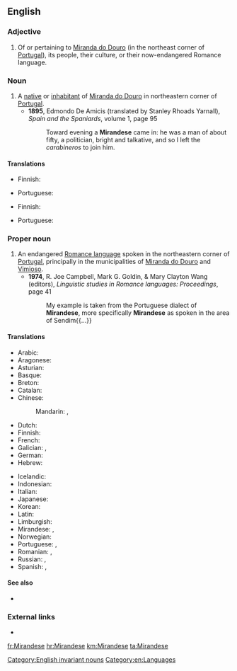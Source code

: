 ==English==
{{wikipedia|Mirandese language}}

===Adjective===
{{en-adj|-}}

# Of or pertaining to [[w:Miranda do Douro|Miranda do Douro]] (in the northeast corner of [[Portugal]]), its people, their culture, or their now-endangered Romance language.

===Noun===
{{en-noun|Mirandese}}

# A [[native]] or [[inhabitant]] of [[w:Miranda do Douro|Miranda do Douro]] in northeastern corner of [[Portugal]].
#* '''1895''', Edmondo De Amicis (translated by Stanley Rhoads Yarnall), ''Spain and the Spaniards'', volume 1, page 95
#*: Toward evening a '''Mirandese''' came in: he was a man of about fifty, a politician, bright and talkative, and so I left the ''carabineros'' to join him.

====Translations====
{{trans-top|speaker of Mirandese}}
* Finnish: {{t-|fi|mirandeesi}}
{{trans-mid}}
* Portuguese: {{t+|pt|mirandês|m}}
{{trans-bottom}}

{{trans-top|native or inhabitant of Miranda do Douro}}
* Finnish: {{t-|fi|mirandalainen}}
{{trans-mid}}
* Portuguese: {{t+|pt|mirandês|m}}
{{trans-bottom}}

===Proper noun===
{{en-proper noun}}

# An endangered [[Romance language]] spoken in the northeastern corner of [[Portugal]], principally in the municipalities of [[w:Miranda do Douro|Miranda do Douro]] and [[w:Vimioso|Vimioso]].
#* '''1974''', R. Joe Campbell, Mark G. Goldin, & Mary Clayton Wang (editors), ''Linguistic studies in Romance languages: Proceedings'', page 41
#*: My example is taken from the Portuguese dialect of '''Mirandese''', more specifically '''Mirandese''' as spoken in the area of Sendim{{...}}

====Translations====
{{trans-top|Romance language}}
* Arabic: {{t-|ar|لغة ميراندية|f|tr=lúġa mīrāndíyya}}
* Aragonese: {{t-|an|mirandés}}
* Asturian: {{t+|ast|mirandés}}
* Basque: {{t-|eu|mirandera}}
* Breton: {{t-|br|mirandeg}}
* Catalan: {{t-|ca|mirandès}}
* Chinese:
*: Mandarin: {{t|cmn|米蘭德斯語|sc=Hani}}, {{t|cmn|米兰德斯语|tr=Mǐlándésī yǔ|sc=Hani}}
* Dutch: {{t-|nl|mirandees}}
* Finnish: {{t-|fi|mirandeesi}}
* French: {{t+|fr|mirandais|m}}
* Galician: {{t+|gl|mirandés|m}}, {{t-|gl|lingua mirandesa|f}}
* German: {{t-|de|Mirandés|n}}
* Hebrew: {{t-|he|מירנדזית}}
{{trans-mid}}
* Icelandic: {{t-|is|mirandês}}
* Indonesian: {{t-|id|bahasa miranda}}
* Italian: {{t-|it|lingua mirandese}}
* Japanese: {{t-|ja|ミランダ語|tr=Miranda-go}}
* Korean: {{t-|ko|미란다어|tr=Miranda-eo|sc=Kore}}
* Latin: {{t-|la|lingua mirandica|f}}
* Limburgish: {{t+|li|Mirandieësj|n}}
* Mirandese: {{tø|mwl|mirandés|m}}, {{tø|mwl|lhéngua mirandesa|f}}
* Norwegian: {{t-|no|mirandesisk}}
* Portuguese: {{t-|pt|língua mirandesa}},  {{t+|pt|mirandês|m}}
* Romanian: {{t-|ro|mirandeză|f}}, {{t-|ro|limba mirandeză|f}}
* Russian: {{t+|ru|мирандский|m|tr=mirándskij}} {{qualifier|язы́к}}, {{t-|ru|мирандес|m|tr=mirandɛ́s}}
* Spanish: {{t+|es|mirandés|m}}, {{t-|es|idioma mirandés|m}}
{{trans-bottom}}

====See also====
* {{langcat}}

===External links===
* {{ethnologue|lang=Mirandese|code=mwl}}

[[Category:English invariant nouns]]
[[Category:en:Languages]]

[[fr:Mirandese]]
[[hr:Mirandese]]
[[km:Mirandese]]
[[ta:Mirandese]]
